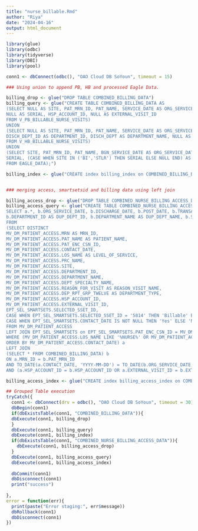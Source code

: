 ```yaml
---
title: "nurse_billable.Rmd"
author: "Riya"
date: "2024-04-16"
output: html_document
---
```


```r

library(glue)
library(odbc)
library(tidyverse)
library(DBI)
library(pool)

conn1 <- dbConnect(odbc(), "OAO Cloud DB SoYoun", timeout = 15)

### Using union to append PB, HB and processed Eagle Data. 

billing_drop <- glue("DROP TABLE COMBINED_BILLING_DATA")
billing_query <- glue("CREATE TABLE COMBINED_BILLING_DATA AS
(SELECT NULL AS SITE, PAT_MRN_ID, PAT_NAME, SERVICE_DATE AS ORG_SERVICE_DATE, SERVICE_DATE AS DISCHARGE_DATE, POST_DATE, TX_TYPE AS TRANSACTION_TYPE, AMOUNT, DISCH_DEPT_ID AS DEPARTMENT_ID, DISCH_DEPT AS DEPARTMENT_NAME,
NULL AS SERIAL, HSP_ACCOUNT_ID, NULL AS EXTERNAL_VISIT_ID
FROM V_PB_BILLABLE_NURSE_VISITS)
UNION
(SELECT NULL AS SITE, PAT_MRN_ID, PAT_NAME, SERVICE_DATE AS ORG_SERVICE_DATE, SERVICE_DATE AS DISCHARGE_DATE, TX_POST_DATE AS POST_DATE, TX_TYPE AS TRANSACTION_TYPE, TX_AMOUNT AS AMOUNT,
DISCH_DEPT_ID AS DEPARTMENT_ID, DISCH_DEPT AS DEPARTMENT_NAME, NULL AS SERIAL, HSP_ACCOUNT_ID, NULL AS EXTERNAL_VISIT_ID
FROM V_HB_BILLABLE_NURSE_VISITS)
UNION
(SELECT SITE, PAT_MRN_ID, PAT_NAME, BGN_SERVICE_DATE AS ORG_SERVICE_DATE, DISCHARGE_DATE, BILLING_DATE AS POST_DATE, TRANSACTION_TYPE, AMOUNT, NULL AS DEPARTMENT_ID, NULL AS DEPARTMENT_NAME,
SERIAL, (CASE WHEN SITE IN ('BI','STLR') THEN SERIAL ELSE NULL END) AS HSP_ACCOUNT_ID, (CASE WHEN SITE IN ('MSH') THEN TO_CHAR(SERIAL) ELSE NULL END) AS EXTERNAL_VISIT_ID
FROM EAGLE_DATA);")

billing_index <- glue("CREATE index billing_index on COMBINED_BILLING_DATA (ORG_SERVICE_DATE, DISCHARGE_DATE, POST_DATE, DEPARTMENT_ID)")


### merging access, smartsetsid and billing data using left join

billing_access_drop <- glue("DROP TABLE COMBINED_NURSE_BILLING_ACCESS_DATA")
billing_access_query <- glue("CREATE TABLE COMBINED_NURSE_BILLING_ACCESS_DATA AS 
SELECT a.*, b.ORG_SERVICE_DATE, b.DISCHARGE_DATE, b.POST_DATE, b.TRANSACTION_TYPE, b.AMOUNT, 
b.DEPARTMENT_ID AS DUP_DEPT_ID, b.DEPARTMENT_NAME AS DUP_DEPT_NAME, b.SERIAL
FROM
(SELECT DISTINCT
MV_DM_PATIENT_ACCESS.MRN AS MRN_ID,
MV_DM_PATIENT_ACCESS.PAT_NAME AS PATIENT_NAME,
MV_DM_PATIENT_ACCESS.PAT_ENC_CSN_ID,
MV_DM_PATIENT_ACCESS.CONTACT_DATE,
MV_DM_PATIENT_ACCESS.LOS_NAME AS LEVEL_OF_SERVICE,
MV_DM_PATIENT_ACCESS.PRC_NAME,
MV_DM_PATIENT_ACCESS.SITE,
MV_DM_PATIENT_ACCESS.DEPARTMENT_ID,
MV_DM_PATIENT_ACCESS.DEPARTMENT_NAME,
MV_DM_PATIENT_ACCESS.DEPT_SPECIALTY_NAME,
MV_DM_PATIENT_ACCESS.REASON_FOR_VISIT AS REASON_VISIT_NAME,
MV_DM_PATIENT_ACCESS.DEP_RPT_GRP_TWELVE AS DEPARTMENT_TYPE,
MV_DM_PATIENT_ACCESS.HSP_ACCOUNT_ID,
MV_DM_PATIENT_ACCESS.EXTERNAL_VISIT_ID,
EPT_SEL_SMARTSETS.SELECTED_SSET_ID,
CASE WHEN EPT_SEL_SMARTSETS.SELECTED_SSET_ID = '5814' THEN 'Billable' ELSE 'Non-Billable' END AS BILLABLE_VS_NONBILLABLE,
CASE WHEN EPT_SEL_SMARTSETS.CONTACT_DATE IS NOT NULL THEN 'Yes' ELSE 'No' END AS NURSE_BILLABLE_VISIT_SMARTSET_USE_YES_NO
FROM MV_DM_PATIENT_ACCESS
LEFT JOIN EPT_SEL_SMARTSETS on EPT_SEL_SMARTSETS.PAT_ENC_CSN_ID = MV_DM_PATIENT_ACCESS.PAT_ENC_CSN_ID
WHERE (MV_DM_PATIENT_ACCESS.LOS_NAME LIKE '%NURSE%' OR MV_DM_PATIENT_ACCESS.LOS_NAME LIKE '%NURSING%')
ORDER BY MV_DM_PATIENT_ACCESS.CONTACT_DATE) a
LEFT JOIN
(SELECT * FROM COMBINED_BILLING_DATA) b
ON a.MRN_ID = b.PAT_MRN_ID 
AND TO_DATE(a.CONTACT_DATE, 'YYYY-MM-DD') = TO_DATE(b.ORG_SERVICE_DATE, 'YYYY-MM-DD') 
AND (a.HSP_ACCOUNT_ID = b.HSP_ACCOUNT_ID OR a.EXTERNAL_VISIT_ID = b.EXTERNAL_VISIT_ID);")

billing_access_index <- glue("CREATE index billing_access_index on COMBINED_NURSE_BILLING_ACCESS_DATA (CONTACT_DATE, ORG_SERVICE_DATE, DISCHARGE_DATE, POST_DATE, DEPARTMENT_ID)")

## Grouped Table execution
tryCatch({
  conn1 <- dbConnect(drv = odbc(), "OAO Cloud DB SoYoun", timeout = 30)
  dbBegin(conn1)
  if(dbExistsTable(conn1, "COMBINED_BILLING_DATA")){
  dbExecute(conn1, billing_drop) 
  }
  dbExecute(conn1, billing_query) 
  dbExecute(conn1, billing_index)
  if(dbExistsTable(conn1, "COMBINED_NURSE_BILLING_ACCESS_DATA")){
    dbExecute(conn1, billing_access_drop) 
  }
  dbExecute(conn1, billing_access_query) 
  dbExecute(conn1, billing_access_index)
  
  dbCommit(conn1)
  dbDisconnect(conn1)
  print("success")
  
},
error = function(err){
  print(paste("Error staging:", err$message))
  dbRollback(conn1)
  dbDisconnect(conn1)
})

```